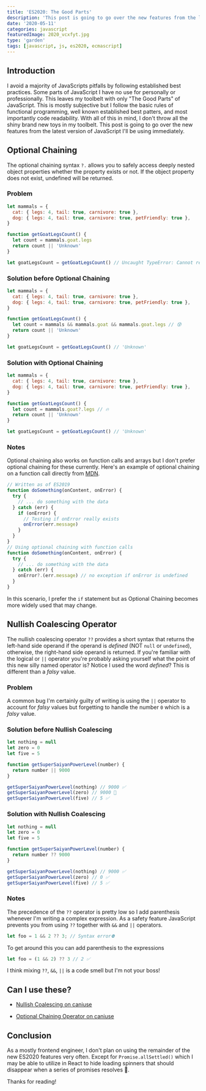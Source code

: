 ```yaml
---
title: 'ES2020: The Good Parts'
description: 'This post is going to go over the new features from the latest version of JavaScript I will be using immediately'
date: '2020-05-11'
categories: javascript
featuredImage: 2020_vcxfyt.jpg
type: 'garden'
tags: [javascript, js, es2020, ecmascript]
---
```


## Introduction

I avoid a majority of JavaScripts pitfalls by following established best practices. Some parts of JavaScript I have no use for personally or professionally.
This leaves my toolbelt with only "The Good Parts" of JavaScript. This is mostly subjective but I follow the basic rules of functional programming, well known established best patters, and most importantly code readability.
With all of this in mind, I don't throw all the shiny brand new toys in my toolbelt. This post is going to go over the new features from the latest version of JavaScript I'll be using immediately.

## Optional Chaining

The optional chaining syntax `?.` allows you to safely access deeply nested object properties whether the property exists or not. If the object property does not exist, undefined will be returned.

### Problem

```javascript
let mammals = {
  cat: { legs: 4, tail: true, carnivore: true },
  dog: { legs: 4, tail: true, carnivore: true, petFriendly: true },
}

function getGoatLegsCount() {
  let count = mammals.goat.legs
  return count || 'Unknown'
}

let goatLegsCount = getGoatLegsCount() // Uncaught TypeError: Cannot read property 'legs' of undefined
```

### Solution before Optional Chaining

```javascript
let mammals = {
  cat: { legs: 4, tail: true, carnivore: true },
  dog: { legs: 4, tail: true, carnivore: true, petFriendly: true },
}

function getGoatLegsCount() {
  let count = mammals && mammals.goat && mammals.goat.legs // 😰
  return count || 'Unknown'
}

let goatLegsCount = getGoatLegsCount() // 'Unknown'
```

### Solution with Optional Chaining

```javascript
let mammals = {
  cat: { legs: 4, tail: true, carnivore: true },
  dog: { legs: 4, tail: true, carnivore: true, petFriendly: true },
}

function getGoatLegsCount() {
  let count = mammals.goat?.legs // 🔥
  return count || 'Unknown'
}

let goatLegsCount = getGoatLegsCount() // 'Unknown'
```

### Notes

Optional chaining also works on function calls and arrays but I don't prefer optional chaining for these currently.
Here's an example of optional chaining on a function call directly from [MDN](https://developer.mozilla.org/en-US/docs/Web/JavaScript/Reference/Operators/Optional_chaining).

```javascript
// Written as of ES2019
function doSomething(onContent, onError) {
  try {
    // ... do something with the data
  } catch (err) {
    if (onError) {
      // Testing if onError really exists
      onError(err.message)
    }
  }
}
// Using optional chaining with function calls
function doSomething(onContent, onError) {
  try {
    // ... do something with the data
  } catch (err) {
    onError?.(err.message) // no exception if onError is undefined
  }
}
```

In this scenario, I prefer the `if` statement but as Optional Chaining becomes more widely used that may change.

## Nullish Coalescing Operator

The nullish coalescing operator `??` provides a short syntax that returns the left-hand side operand if the operand is _defined_ (NOT `null` or `undefined`), otherwise, the right-hand side operand is returned.
If you're familiar with the logical or `||` operator you're probably asking yourself what the point of this new silly named operator is? Notice I used the word _defined_? This is different than a _falsy_ value.

### Problem

A common bug I'm certainly guilty of writing is using the `||` operator to account for _falsy_ values but forgetting to handle the number `0` which is a _falsy_ value.

### Solution before Nullish Coalescing

```javascript
let nothing = null
let zero = 0
let five = 5

function getSuperSaiyanPowerLevel(number) {
  return number || 9000
}

getSuperSaiyanPowerLevel(nothing) // 9000 ✅
getSuperSaiyanPowerLevel(zero) // 9000 🐛
getSuperSaiyanPowerLevel(five) // 5 ✅
```

### Solution with Nullish Coalescing

```javascript
let nothing = null
let zero = 0
let five = 5

function getSuperSaiyanPowerLevel(number) {
  return number ?? 9000
}

getSuperSaiyanPowerLevel(nothing) // 9000 ✅
getSuperSaiyanPowerLevel(zero) // 0 ✅
getSuperSaiyanPowerLevel(five) // 5 ✅
```

### Notes

The precedence of the `??` operator is pretty low so I add parenthesis whenever I'm writing a complex expression. As a safety feature JavaScript prevents you from using `??` together with `&&` and `||` operators.

```javascript
let foo = 1 && 2 ?? 3; // Syntax error⛔️
```

To get around this you can add parenthesis to the expressions

```javascript
let foo = (1 && 2) ?? 3 // 2 ✅
```

I think mixing `??`, `&&`, `||` is a code smell but I'm not your boss!

## Can I use these?

- [Nullish Coalescing on caniuse](https://caniuse.com/#feat=mdn-javascript_operators_nullish_coalescing)

- [Optional Chaining Operator on caniuse](https://caniuse.com/#feat=mdn-javascript_operators_nullish_coalescing)

## Conclusion

As a mostly frontend engineer, I don't plan on using the remainder of the new ES2020 features very often. Except for `Promise.allSettled()` which I may be able to utilize in React to hide loading spinners that should disappear when a series of promises resolves 🤔.

Thanks for reading!
